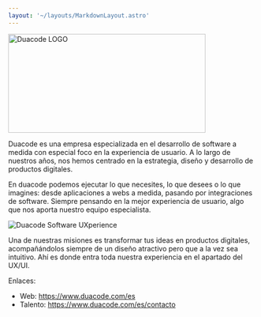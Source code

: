 ```yaml
---
layout: '~/layouts/MarkdownLayout.astro'
---
```




<Image src={duacodeLogo} alt="Duacode LOGO" height="200" width="400" style="box-shadow: none !important" />

Duacode es una empresa especializada en el desarrollo de software a medida con especial foco
en la experiencia de usuario. A lo largo de nuestros años, nos hemos centrado en la estrategia,
diseño y desarrollo de productos digitales.

En duacode podemos ejecutar lo que necesites, lo que desees o lo que imagines: desde aplicaciones
a webs a medida, pasando por integraciones de software. Siempre pensando en la mejor experiencia de
usuario, algo que nos aporta nuestro equipo especialista.

<Image src={uxperienceLogo} alt="Duacode Software UXperience" style="box-shadow: none !important" />

Una de nuestras misiones es transformar tus ideas en productos digitales, acompañándolos siempre de
un diseño atractivo pero que a la vez sea intuitivo. Ahí es donde entra toda nuestra experiencia en
el apartado del UX/UI.

Enlaces:

- Web: https://www.duacode.com/es
- Talento: https://www.duacode.com/es/contacto
